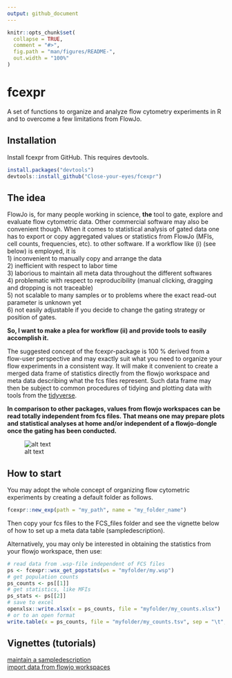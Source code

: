 ```yaml
---
output: github_document
---
```


<!-- README.md is generated from README.Rmd. Please edit that file -->

```r
knitr::opts_chunk$set(
  collapse = TRUE,
  comment = "#>",
  fig.path = "man/figures/README-",
  out.width = "100%"
)
```

# fcexpr

<!-- badges: start -->
<!-- badges: end -->

A set of functions to organize and analyze flow cytometry experiments in R and to overcome a few limitations from FlowJo.

## Installation

Install fcexpr from GitHub. This requires devtools.
``` r
install.packages("devtools")
devtools::install_github("Close-your-eyes/fcexpr")
```

## The idea
FlowJo is, for many people working in science, **the** tool to gate, explore and evaluate flow cytometric data. Other commercial software may also be convenient though.
When it comes to statistical analysis of gated data one has to export or copy aggregated values or statistics from FlowJo (MFIs, cell counts, frequencies, etc).
to other software. If a workflow like (i) (see below) is employed, it is  
1) inconvenient to manually copy and arrange the data  
2) inefficient with respect to labor time  
3) laborious to maintain all meta data throughout the different softwares  
4) problematic with respect to reproducibility (manual clicking, dragging and dropping is not traceable)  
5) not scalable to many samples or to problems where the exact read-out parameter is unknown yet  
6) not easily adjustable if you decide to change the gating strategy or position of gates.  
  
**So, I want to make a plea for workflow (ii) and provide tools to easily accomplish it.**  
  
The suggested concept of the fcexpr-package is 100 % derived from a flow-user perspective and may exactly suit what you need to organize your flow experiments in a consistent way.
It will make it convenient to create a merged data frame of statistics directly from the flowjo workspace and meta data describing what the fcs files represent. Such data frame may then be subject to common procedures
of tidying and plotting data with tools from the [tidyverse](https://www.tidyverse.org).

**In comparison to other packages, values from flowjo workspaces can be read totally independent from fcs files. That means one may prepare plots and statistical analyses at home and/or independent of a flowjo-dongle once the gating has been conducted.**

![alt text](inst/extdata/workflows.png)

## How to start

You may adopt the whole concept of organizing flow cytometric experiments by creating a default folder as follows.
``` r
fcexpr::new_exp(path = "my_path", name = "my_folder_name")
```
Then copy your fcs files to the FCS_files folder and see the vignette below of how to set up a meta data table (sampledescription).

Alternatively, you may only be interested in obtaining the statistics from your flowjo workspace, then use:
``` r
# read data from .wsp-file independent of FCS files
ps <- fcexpr::wsx_get_popstats(ws = "myfolder/my.wsp")
# get population counts
ps_counts <- ps[[1]]
# get statistics, like MFIs
ps_stats <- ps[[2]]
# save to excel
openxlsx::write.xlsx(x = ps_counts, file = "myfolder/my_counts.xlsx")
# or to an open format
write.table(x = ps_counts, file = "myfolder/my_counts.tsv", sep = "\t", row.names = F)
```

## Vignettes (tutorials)
[maintain a sampledescription](https://close-your-eyes.github.io/fcexpr/articles/create_and_maintain_a_meta_data_table.html)  
[import data from flowjo workspaces](https://close-your-eyes.github.io/fcexpr/articles/import_data_from_fj_workspaces.html)






